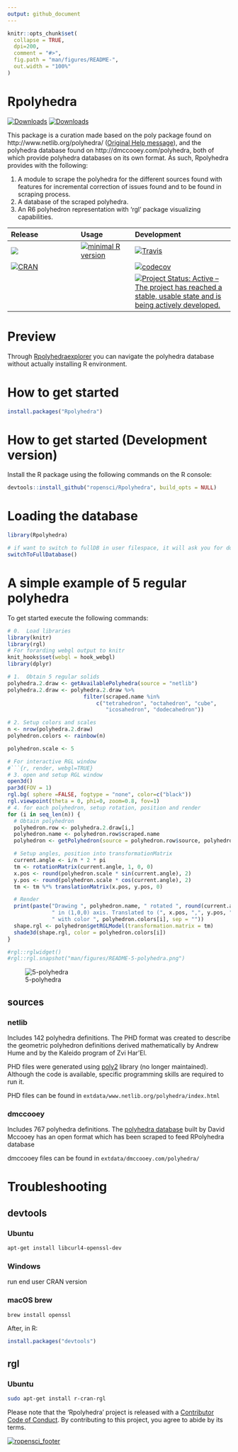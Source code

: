 ```yaml
---
output: github_document
---
```


<!-- README.md is generated from README.Rmd. Please edit that file -->

```r
knitr::opts_chunk$set(
  collapse = TRUE,
  dpi=200,
  comment = "#>",
  fig.path = "man/figures/README-",
  out.width = "100%"
)
```



# Rpolyhedra

[![Downloads](http://cranlogs.r-pkg.org/badges/Rpolyhedra?color=brightgreen)](http://www.r-pkg.org/pkg/Rpolyhedra)
[![Downloads](http://cranlogs.r-pkg.org/badges/grand-total/Rpolyhedra?color=brightgreen)](http://www.r-pkg.org/pkg/Rpolyhedra)


 <!-- Polyhedra database scraped from publically available sources using R6 objects and 'rgl' visualizing capabilities. -->


 This package is a curation made based on the poly package found on http://www.netlib.org/polyhedra/ ([Original Help message](poly_original_help_message.html)), and the polyhedra database found on http://dmccooey.com/polyhedra, both of which provide polyhedra databases on its own format. As such, Rpolyhedra provides with the following:

 1. A module to scrape the polyhedra for the different sources found with features for incremental correction of issues found and to be found in scraping process.
 1. A database of the scraped polyhedra.
 1. An R6 polyhedron representation with 'rgl' package visualizing capabilities.


| Release | Usage | Development |
|:--------|:------|:------------|
| [![](https://badges.ropensci.org/157_status.svg)](https://github.com/ropensci/onboarding/issues/157)| [![minimal R version](https://img.shields.io/badge/R%3E%3D-3.4.0-blue.svg)](https://cran.r-project.org/) | [![Travis](https://travis-ci.org/ropensci/Rpolyhedra.svg?branch=master)](https://travis-ci.org/ropensci/Rpolyhedra) |
| [![CRAN](http://www.r-pkg.org/badges/version/Rpolyhedra)](https://cran.r-project.org/package=Rpolyhedra) | | [![codecov](https://codecov.io/gh/ropensci/Rpolyhedra/branch/master/graph/badge.svg)](https://codecov.io/gh/ropensci/Rpolyhedra) |
|||[![Project Status: Active – The project has reached a stable, usable state and is being actively developed.](https://www.repostatus.org/badges/latest/active.svg)](https://www.repostatus.org/#active)|

# Preview
Through [Rpolyhedraexplorer](https://qbotics.shinyapps.io/rpolyhedra-explorer/) you can navigate the polyhedra database without actually installing R environment.



# How to get started
```R
install.packages("Rpolyhedra")
```

# How to get started (Development version)

Install the R package using the following commands on the R console:

```R
devtools::install_github("ropensci/Rpolyhedra", build_opts = NULL)
```

# Loading the database
```r
library(Rpolyhedra)
```

```R
# if want to switch to fullDB in user filespace, it will ask you for downloading the full database to your home directory
switchToFullDatabase()
```

# A simple example of 5 regular polyhedra

To get started execute the following commands:

```r
# 0.  Load libraries
library(knitr)
library(rgl)
# For forarding webgl output to knitr
knit_hooks$set(webgl = hook_webgl)
library(dplyr)
```

```r

# 1.  Obtain 5 regular solids
polyhedra.2.draw <- getAvailablePolyhedra(source = "netlib")
polyhedra.2.draw <- polyhedra.2.draw %>%
                        filter(scraped.name %in%
                            c("tetrahedron", "octahedron", "cube",
                               "icosahedron", "dodecahedron"))

# 2. Setup colors and scales
n <- nrow(polyhedra.2.draw)
polyhedron.colors <- rainbow(n)

polyhedron.scale <- 5
```

```r
# For interactive RGL window
#```{r, render, webgl=TRUE}
# 3. open and setup RGL window
open3d()
par3d(FOV = 1)
rgl.bg( sphere =FALSE, fogtype = "none", color=c("black"))
rgl.viewpoint(theta = 0, phi=0, zoom=0.8, fov=1)
# 4. for each polyhedron, setup rotation, position and render
for (i in seq_len(n)) {
  # Obtain polyhedron
  polyhedron.row <- polyhedra.2.draw[i,]
  polyhedron.name <- polyhedron.row$scraped.name
  polyhedron <- getPolyhedron(source = polyhedron.row$source, polyhedron.name)

  # Setup angles, position into transformationMatrix
  current.angle <- i/n * 2 * pi
  tm <- rotationMatrix(current.angle, 1, 0, 0)
  x.pos <- round(polyhedron.scale * sin(current.angle), 2)
  y.pos <- round(polyhedron.scale * cos(current.angle), 2)
  tm <- tm %*% translationMatrix(x.pos, y.pos, 0)

  # Render
  print(paste("Drawing ", polyhedron.name, " rotated ", round(current.angle, 2),
              " in (1,0,0) axis. Translated to (", x.pos, ",", y.pos, ",0)",
              " with color ", polyhedron.colors[i], sep = ""))
  shape.rgl <- polyhedron$getRGLModel(transformation.matrix = tm)
  shade3d(shape.rgl, color = polyhedron.colors[i])
}

#rgl::rglwidget()
#rgl::rgl.snapshot("man/figures/README-5-polyhedra.png")
```

![5-polyhedra](man/figures/README-5-polyhedra.png)

## sources
### netlib
 Includes 142 polyhedra definitions.
 The PHD format was created to describe the geometric polyhedron definitions derived mathematically by Andrew Hume and by the Kaleido program of Zvi Har'El.

 PHD files were generated using [poly2](http://www.netlib.org/poly2/readme) library (no longer maintained). Although the code is available, specific programming skills are required to run it.

PHD files can be found in `extdata/www.netlib.org/polyhedra/index.html`

### dmccooey
Includes 767 polyhedra definitions.
The [polyhedra database](http://dmccooey.com/polyhedra/) built by David Mccooey has an open format which has been scraped to feed RPolyhedra database

dmccooey files can be found in `extdata/dmccooey.com/polyhedra/`

# Troubleshooting

## devtools

### Ubuntu

```bash
apt-get install libcurl4-openssl-dev
```

### Windows

run end user CRAN version

### macOS brew

```bash
brew install openssl
```
After, in R:

```R
install.packages("devtools")
```

## rgl

### Ubuntu
```bash
sudo apt-get install r-cran-rgl
```


Please note that the 'Rpolyhedra' project is released with a [Contributor Code of Conduct](CODE_OF_CONDUCT.md). By contributing to this project, you agree to abide by its terms.


[![ropensci_footer](https://ropensci.org/public_images/ropensci_footer.png)](https://ropensci.org)
